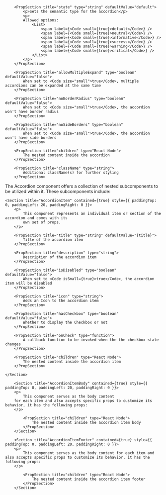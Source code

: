 
<PackageInstallGuide packageName="@wpmudev/sui-accordion" />

<Section title="Props" border={true}>
		
		<PropSection title="state" type="string" defaultValue="default">
    		<p>Sets the semantic type for the accordion</p>
    		<p>
    		Allowed options:
    			<List>
					<span label={<Code small={true}>default</Code>} />
    				<span label={<Code small={true}>neutral</Code>} />
    				<span label={<Code small={true}>informative</Code>} />
    				<span label={<Code small={true}>success</Code>} />
    				<span label={<Code small={true}>warning</Code>} />
    				<span label={<Code small={true}>critical</Code>} />
    			</List>
    		</p>
    	</PropSection>

		<PropSection title="allowMultipleExpand" type="boolean" defaultValue="false">
    		When set to <Code size="small">true</Code>, multiple accordions can be expanded at the same time
    	</PropSection>

		<PropSection title="noBorderRadius" type="boolean" defaultValue="false">
    		When set to <Code size="small">true</Code>, the accordion won't have border radius
    	</PropSection>

		<PropSection title="noSideBorders" type="boolean" defaultValue="false">
    		When set to <Code size="small">true</Code>, the accordion won't have side borders
    	</PropSection>

		<PropSection title="children" type="React Node">
    		The nested content inside the accordion
    	</PropSection>

		<PropSection title="className" type="string">
    		Additional className(s) for further styling
    	</PropSection>
    	
</Section>

<Section
	title="Sub Components"
	contained={true}
	style={{ paddingTop: 30, paddingBottom: 0 }}
>
		<p>The Accordion component offers a collection of nested subcomponents to be utilized within it. These subcomponents include:</p>


    <Section title="AccordionItem" contained={true} style={{ paddingTop: 0, paddingLeft: 20, paddingRight: 0 }}>
    	<p>
    		This component represents an individual item or section of the accordion and comes with its
    		own set of props.
    	</p>

		<PropSection title="title" type="string" defaultValue="{title}">
    		Title of the accordion item
    	</PropSection>

		<PropSection title="description" type="string">
    		Description of the accordion item
    	</PropSection>

		<PropSection title="isDisabled" type="boolean" defaultValue="false">
    		When set to <Code isSmall={true}>true</Code>, the accordion item will be disabled
    	</PropSection>

		<PropSection title="icon" type="string">
    		Adds an Icon to the accordion item
    	</PropSection>

		<PropSection title="hasCheckbox" type="boolean" defaultValue="false">
    		Whether to display the Checkbox or not
    	</PropSection>

		<PropSection title="onCheck" type="function">
    		A callback function to be invoked when the the checkbox state changes
    	</PropSection>

		<PropSection title="children" type="React Node">
    		The nested content inside the accordion item
    	</PropSection>

    </Section>

    	<Section title="AccordionItemBody" contained={true} style={{ paddingTop: 0, paddingLeft: 20, paddingRight: 0 }}>
    	<p>
    		This component serves as the body content
    	for each item and also accepts specific props to customize its behavior, it has the following props:
    	</p>

    		<PropSection title="children" type="React Node">
    			The nested content inside the accordion item body
    		</PropSection>
    	</Section>

    	<Section title="AccordionItemFooter" contained={true} style={{ paddingTop: 0, paddingLeft: 20, paddingRight: 0 }}>
    	<p>
    		This component serves as the body content for each item and also accepts specific props to customize its behavior, it has the following props:
    	</p>

    		<PropSection title="children" type="React Node">
    			The nested content inside the accordion item footer
    		</PropSection>
    	</Section>

</Section>
